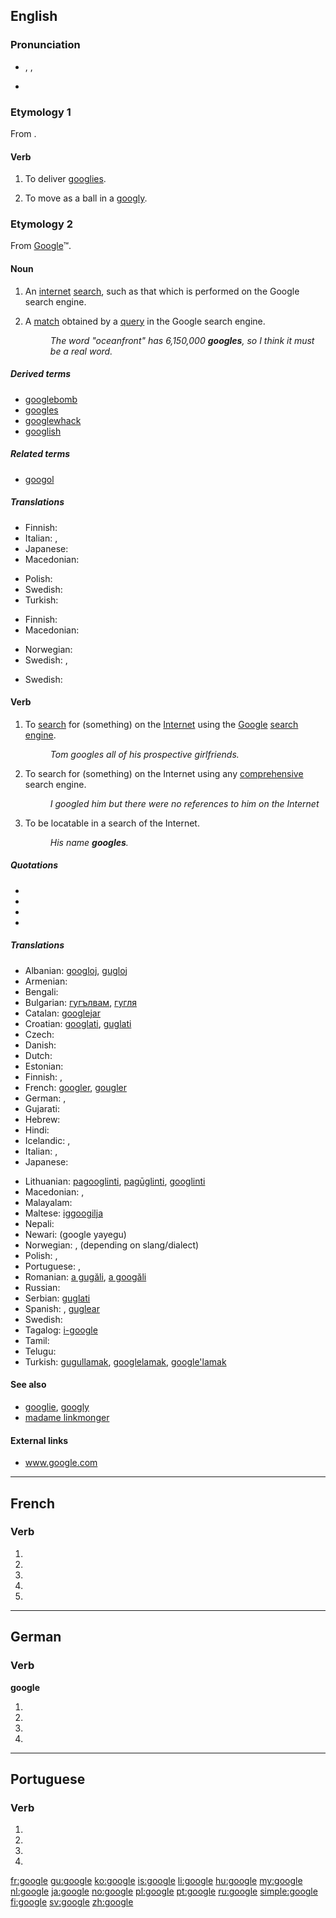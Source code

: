 {{also|Google|googlé}}
==English==
{{wikipedia}}

===Pronunciation===
* {{enPR|go͞o'gəl}}, {{IPA|/ˈɡuːɡəl/}}, {{SAMPA|/"gu:g@l/}}
* {{homophones|Google|googol}}

===Etymology 1===
From {{term|googly|lang=en}}.

====Verb====
{{en-verb|googl|ing}}

# {{intransitive|cricket}} To deliver [[googly|googlies]].
# {{intransitive|cricket}} To move as a ball in a [[googly]].

===Etymology 2===
From [[Google]]™.

====Noun====
{{en-noun}}

# An [[internet]] [[search]], such as that which is performed on the Google search engine.
# {{internet}} A [[match]] obtained by a [[query]] in the Google search engine.
#: ''The word "oceanfront" has 6,150,000 '''googles''', so I think it must be a real word.''

=====Derived terms=====
* [[googlebomb]]
* [[googles]]
* [[googlewhack]]
* [[googlish]]

=====Related terms=====
* [[googol]]

=====Translations=====
{{trans-top|search using Google}}
* Finnish: {{t|fi|googlaus}}
* Italian: {{t-|it|gugolata|f}}, {{t|it|gugulata|f}}
* Japanese: {{t|ja|ググる|tr=guguru|sc=Jpan}}
* Macedonian: {{t|mk|гуглање|n|tr=gùglanje}}
{{trans-mid}}
* Polish: {{t-|pl|guglanie|n}}
* Swedish: {{t|sv|googling}}
* Turkish: {{t|tr|gugıl}}
{{trans-bottom}}

{{trans-top|search using any comprehensive search engine}}
* Finnish: {{t|fi|haku}}
* Macedonian: {{t|mk|пребарување|n|tr=prebarùvanje}}
{{trans-mid}}
* Norwegian: {{t|no|nettsøk|n}}
* Swedish: {{t|sv|internetsökning|c}}, {{t|sv|nätsökning|c}}
{{trans-bottom}}

{{trans-top|a match obtained by a search using Google}}
* Swedish: {{t|sv|googleträff|c}}
{{trans-mid}}
{{trans-bottom}}

====Verb====
{{en-verb|googl|ing}}

# {{transitive}} To [[search]] for (something) on the [[Internet]] using the [[Google]] [[search engine]].
#: ''Tom googles all of his prospective girlfriends.''
# {{transitive|by extension}} To search for (something) on the Internet using any [[comprehensive]] search engine.
#: ''I googled him but there were no references to him on the Internet''
# {{intransitive|internet}} To be locatable in a search of the Internet.
#: ''His name '''googles'''.''

=====Quotations=====
* <!--first usage-->{{quote-web
    | last = Page
    | first = Larry
    | authorlink = Larry Page
    | date = 1998-07-08
    | url = http://web.archive.org/web/19991009052012/www.egroups.com/group/google-friends/3.html
    | title = Google Search Engine: New Features
    | publisher = Google Friends Mailing List
    | accessdate = 2007-08-06
    | passage = "Have fun and keep '''googling'''!"
}}
* {{quote-video
    | date = 2002-10-15
    | title = {{w|Buffy the Vampire Slayer}}
    | episode = [[w:Help (Buffy episode)|Help]]
    | season = 7
    | number = 4
    | people = {{w|Alyson Hannigan}} and {{w|Nicholas Brendon}}
    | role = {{w|Willow Rosenberg}} and {{w|Xander Harris}}
    | passage = <!--Xander reviews a high-school student's records.-->''Willow'': Have you '''googled''' her yet?<br />''Xander'': Willow! She's 17!<br />''Willow'': It's a search engine.
}}
* {{quote-video
    | date = 2002-12-13
    | title = {{w|Maid In Manhattan}}
    | people = {{w|Jennifer Lopez}}
    | role = Marisa
    | passage = <!--Marisa's son cannot find the answer to a question.-->"'''Google''' it."
}}
* {{quote-news
    | date = 2002-12-28
    | first = Bill
    | last = Keller
    | authorlink = Bill Keller
    | url = http://www.nytimes.com/2002/12/28/opinion/28KELL.html?pagewanted=2&todaysheadlines
    | title = Who's Sorry Now?
    | newspaper = {{w|The New York Times}}
    | issn = 0362-4331
    | page = A-19
    | accessdate = 2007-06-24
    | passage = "'''Googling''' in [[search]] of an [[apology]] from the former Enron C.E.O...."
}}

=====Translations=====
{{trans-top|to search for on the Internet}}
* Albanian: [[googloj]], [[gugloj]]
* Armenian: {{t|hy|գուգլել|tr=guglel|sc=Armn}}
* Bengali: {{t|bn|গুগল করছি|tr=gūgal korchi|sc=Beng}}
* Bulgarian: [[гугълвам]], [[гугля]]
* Catalan: [[googlejar]]
* Croatian: [[googlati]], [[guglati]]
* Czech: {{t|cs|vygooglovat}}
* Danish: {{t-|da|google}}
* Dutch: {{t+|nl|googelen}}
* Estonian: {{t|et|googeldama}}
* Finnish: {{t+|fi|googlata}}, {{t-|fi|googlettaa}}
* French: [[googler]], [[gougler]]
* German: {{t+|de|googeln}}, {{t|de|googlen}}
* Gujarati: {{t|gu|ગૂગલ કરવુ|tr=gūgal karvu|sc=Gujr}}
* Hebrew: {{t|he|גיגל|tr=gigél}}
* Hindi: {{t|hi|गूगल करना|tr=google karnā|sc=Deva}}
* Icelandic: {{t|is|gúgla}}, {{t|is|að gúgla}}
* Italian: {{t+|it|googlare}}, {{t|it|guglare}}
* Japanese: {{t+|ja|ググる|tr=guguru}}
{{trans-mid}}
* Lithuanian: [[pagooglinti]], [[pagūglinti]], [[gооglinti]]
* Macedonian: {{t|mk|гугла|tr=gùgla}}, {{t|mk|прогуглува|tr=progùgluva}}
* Malayalam: {{t|ml|ഗൂഗിൾ ചെയ്യൂ|tr=googil cheyyoo|sc=Mlym}}
* Maltese: [[iggoogilja]]
* Nepali: {{t|ne|गूगल गरनु|tr=google garnu|sc=Deva}}
* Newari: (google yayegu) {{rfscript|Deva}}
* Norwegian: {{t+|no|google}}, {{t|no|googla}} (depending on slang/dialect)
* Polish: {{t+|pl|googlować}}, {{t+|pl|guglać}}
* Portuguese: {{t+|pt|googlar}}, {{t+|pt|guglar}}
* Romanian: [[a gugăli]], [[a googăli]]
* Russian: {{t+|ru|гуглить|tr=gúglit'}}
* Serbian: [[guglati]]
* Spanish: {{t+|es|googlear}}, [[guglear]]
* Swedish: {{t+|sv|googla}}
* Tagalog: [[i-google]]
* Tamil: {{t|ta|கூகிள் பண்ணு|tr=kūkil paṇṇu|xs=Tamil}}
* Telugu: {{t-|te|గుగుల్ చేయ్యి|tr=google cheyyi}}
* Turkish: [[gugullamak]], [[googlelamak]], [[google'lamak]]
{{trans-bottom}}

====See also====
* [[googlie]], [[googly]]
* [[madame linkmonger]]

====External links====
* [http://www.google.com www.google.com]

----

==French==

===Verb===
{{fr-verb-form}}

# {{conjugation of|googler||1|s|pres|ind|lang=fr}}
# {{conjugation of|googler||3|s|pres|ind|lang=fr}}
# {{conjugation of|googler||1|s|pres|sub|lang=fr}}
# {{conjugation of|googler||1|s|pres|sub|lang=fr}}
# {{conjugation of|googler||2|s|imp|lang=fr}}

----

==German==

===Verb===
'''google'''

# {{de-verb form of|googeln|1|s|g}}
# {{de-verb form of|googeln|i|s}}
# {{de-verb form of|googeln|1|s|k1}}
# {{de-verb form of|googeln|3|s|k1}}

----

==Portuguese==

===Verb===
{{pt-verb form}}

# {{pt-verb form of|googlar|ar|subjunctive|present|singular|first}}
# {{pt-verb form of|googlar|ar|subjunctive|present|singular|third}}
# {{pt-verb form of|googlar|ar|imperative|affirmative|singular|third|}}
# {{pt-verb form of|googlar|ar|imperative|negative|singular|third|}}

[[fr:google]]
[[gu:google]]
[[ko:google]]
[[is:google]]
[[li:google]]
[[hu:google]]
[[my:google]]
[[nl:google]]
[[ja:google]]
[[no:google]]
[[pl:google]]
[[pt:google]]
[[ru:google]]
[[simple:google]]
[[fi:google]]
[[sv:google]]
[[zh:google]]